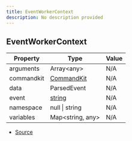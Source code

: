 ```yaml
---
title: EventWorkerContext
description: No description provided
---
```


## EventWorkerContext

| Property | Type | Value |
| ----------- | ----------- | ----------- |
| arguments | Array\<any> | N/A |
| commandkit | [CommandKit](/docs/api-reference/classes/CommandKit) | N/A |
| data | ParsedEvent | N/A |
| event | [string](https://developer.mozilla.org/en-US/docs/Web/JavaScript/Reference/Global_Objects/String) | N/A |
| namespace | null \| string | N/A |
| variables | Map\<string, any> | N/A |


- [Source](https://github.com/underctrl-io/commandkit/blob/141d1404ab18a8e659209a0fab65466bf3b6dd85/packages/commandkit/src/app/events/EventWorkerContext.ts#L5)